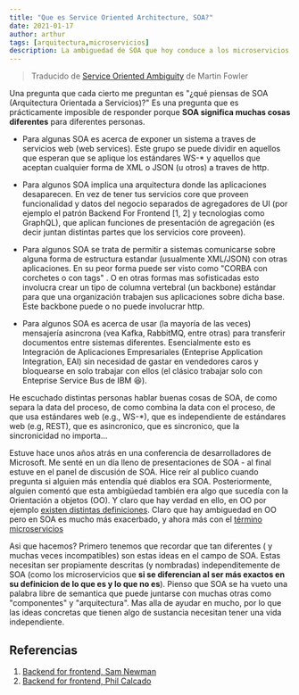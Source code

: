 ```yaml
---
title: "Que es Service Oriented Architecture, SOA?"
date: 2021-01-17
author: arthur
tags: [arquitectura,microservicios]
description: La ambiguedad de SOA que hoy conduce a los microservicios, de Martin Fowler
---
```


> Traducido de [Service Oriented Ambiguity](https://martinfowler.com/bliki/ServiceOrientedAmbiguity.html) de Martin Fowler


Una pregunta que cada cierto me preguntan es "¿qué piensas de SOA (Arquitectura Orientada a Servicios)?" Es una pregunta que es prácticamente imposible de responder porque **SOA significa muchas cosas diferentes** para diferentes personas.

- Para algunas SOA es acerca de exponer un sistema a traves de servicios web (web services). Este grupo se puede dividir en aquellos que esperan que se aplique los estándares WS-* y aquellos que aceptan cualquier forma de XML o JSON (u otros) a traves de http.

- Para algunos SOA implica una arquitectura donde las aplicaciones desaparecen. En vez de tener tus servicios core que proveen funcionalidad y datos del negocio separados de agregadores de UI (por ejemplo el patrón Backend For Frontend [1, 2] y tecnologias como GraphQL), que aplican funciones de presentación de agregación (es decir juntan distintas partes que los servicios core proveen).

- Para algunos SOA se trata de permitir a sistemas comunicarse sobre alguna forma de estructura estandar (usualmente XML/JSON) con otras aplicaciones. En su peor forma puede ser visto como "CORBA con corchetes o con tags" . O en otras formas mas sofisticadas esto involucra crear un tipo de columna vertebral (un backbone) estándar para que una organización trabajen sus aplicaciones sobre dicha base. Este backbone puede o no puede involucrar http.

- Para algunos SOA es acerca de usar (la mayoría de las veces) mensajería asincrona (vea Kafka, RabbitMQ, entre otras) para transferir documentos entre sistemas diferentes. Esencialmente esto es Integración de Aplicaciones Empresariales (Enteprise Application Integration, EAI) sin necesidad de gastar en vendedores caros y bloquearse en solo trabajar con ellos (el clásico trabajar solo con Enteprise Service Bus de IBM 😆).

He escuchado distintas personas hablar buenas cosas de SOA, de como separa la data del proceso, de como combina la data con el proceso, de que usa estándares web (e.g., WS-*), que es independiente de estándares web (e.g, REST), que es asincronico, que es sincronico, que la sincronicidad no importa...

Estuve hace unos años atrás en una conferencia de desarrolladores de Microsoft. Me senté en un día lleno de presentaciones de SOA - al final estuve en el panel de discusión de SOA. Hice reír al publico cuando pregunta si alguien más entendía qué diablos era SOA. Posteriormente, alguien comentó que esta ambigüedad también era algo que sucedía con la Orientación a objetos (OO). Y claro que hay verdad en ello, en OO por ejemplo [existen distintas definiciones](https://wiki.c2.com/?DefinitionsForOo). Claro que hay ambiguedad en OO pero en SOA es mucho más exacerbado, y ahora más con el [término microservicios](/posts/microservicios-que-son-cuando-usarlos-y-como-construirlos.mdx)

Asi que hacemos? Primero tenemos que recordar que tan diferentes ( y muchas veces incompatibles) son estas ideas en el campo de SOA. Estas necesitan ser propiamente descritas (y nombradas) independitemente de SOA (como los microservicios que **si se diferencian al ser más exactos en su definicion de lo que es y lo que no es**). Pienso que SOA se ha vueto una palabra libre de semantica que puede juntarse con muchas otras como "componentes" y "arquitectura". Mas alla de ayudar en mucho, por lo que las ideas concretas que tienen algo de sustancia necesitan tener una vida independiente.

## Referencias
1. [Backend for frontend, Sam Newman](https://samnewman.io/patterns/architectural/bff/)
2. [Backend for frontend, Phil Calcado](https://philcalcado.com/2015/09/18/the_back_end_for_front_end_pattern_bff.html)
